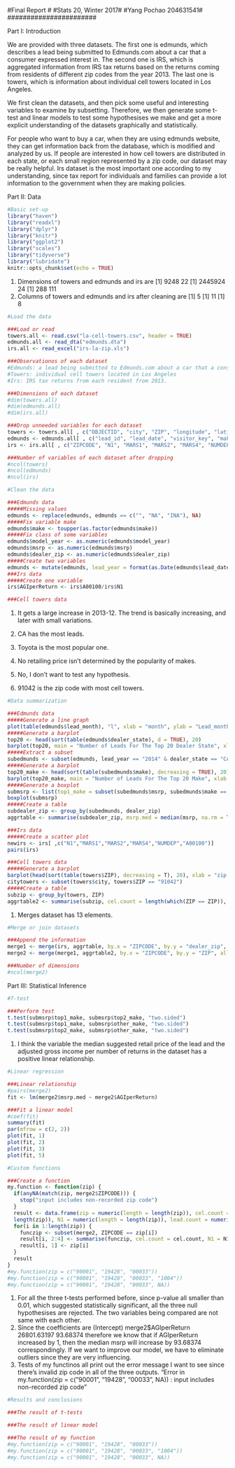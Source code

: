 #######################
#Final Report         #
#Stats 20, Winter 2017#
#Yang Pochao 204631541#
#######################

Part I: Introduction

We are provided with three datasets. The first one is edmunds, which describes a lead being submitted to Edmunds.com about a car that a consumer expressed interest in. The second one is IRS, which is aggregated information from IRS tax returns based on the returns coming from residents of
different zip codes from the year 2013. The last one is towers, which is information about individual cell towers located in Los Angeles.

We first clean the datasets, and then pick some useful and interesting variables to examine by subsetting. Therefore, we then generate some t-test and linear models to test some hypothesises we make and get a more explicit understanding of the datasets graphically and statistically.

For people who want to buy a car, when they are using edmunds website, they can get information back from the database, which is modified and analyzed by us. 
If people are interested in how cell towers are distributed in each state, or each small region represented by a zip code, our dataset may be really helpful.
Irs dataset is the most important one according to my understanding, since tax report for individuals and families can provide a lot information to the government when they are making policies.

Part II: Data
```r
#Basic set-up
library("haven")
library("readxl")
library("dplyr")
library("knitr")
library("ggplot2")
library("scales")
library("tidyverse")
library("lubridate")
knitr::opts_chunk$set(echo = TRUE)
```



1. Dimensions of towers and edmunds and irs are 
[1] 9248   22
[1] 2445924      24
[1] 288 111
2. Columns of towers and edmunds and irs after cleaning are
[1] 5
[1] 11
[1] 8
```r
#Load the data

###Load or read
towers.all <- read.csv("la-cell-towers.csv", header = TRUE)
edmunds.all <- read_dta("edmunds.dta")
irs.all <- read_excel("irs-la-zip.xls")

###Observationos of each dataset
#Edmunds: a lead being submitted to Edmunds.com about a car that a consumer expressed interest in.
#Towers: individual cell towers located in Los Angeles
#Irs: IRS tax returns from each resident from 2013.

###Dimensions of each dataset
#dim(towers.all)
#dim(edmunds.all)
#dim(irs.all)

###Drop unneeded variables for each dataset
towers <- towers.all[ , c("OBJECTID", "city", "ZIP", "longitude", "latitude")]
edmunds <- edmunds.all[ , c("lead_id", "lead_date", "visitor_key", "make", "model", "model_year", "msrp", "dealer_state", "dealer_zip")]
irs <- irs.all[ , c("ZIPCODE", "N1", "MARS1", "MARS2", "MARS4", "NUMDEP", "A00100")]

###Number of variables of each dataset after dropping
#ncol(towers)
#ncol(edmunds)
#ncol(irs)
```
```r
#Clean the data

###Edmunds data
#####Missing values
edmunds <- replace(edmunds, edmunds == c("", "NA", "INA"), NA)
#####Fix variable make
edmunds$make <- toupper(as.factor(edmunds$make))
#####Fix class of some variables
edmunds$model_year <- as.numeric(edmunds$model_year)
edmunds$msrp <- as.numeric(edmunds$msrp)
edmunds$dealer_zip <- as.numeric(edmunds$dealer_zip)
#####Create two variables
edmunds <- mutate(edmunds, lead_year = format(as.Date(edmunds$lead_date, "%Y-%m-%d"), "%Y"), lead_month = format(as.Date(edmunds$lead_date, "%Y-%m-%d"), "%Y-%m"))
###Irs data
#####Create one variable
irs$AGIperReturn <- irs$A00100/irs$N1

###Cell towers data
```



1. It gets a large increase in 2013-12. The trend is basically increasing, and later with small variations.
2. CA has the most leads.
4. Toyota is the most popular one.
5. No retailing price isn't determined by the popularity of makes.

1. No, I don't want to test any hypothesis.

1. 91042 is the zip code with most cell towers.
```r
#Data summarization

###Edmunds data
#####Generate a line graph
plot(table(edmunds$lead_month), "l", xlab = "month", ylab = "Lead_month", main = "Lead_Month")
#####Generate a barplot
top20 <- head(sort(table(edmunds$dealer_state), d = TRUE), 20)
barplot(top20, main = "Number of Leads For The Top 20 Dealer State", xlab = "Dealer State", ylab = "Number of Leads")
#####Extract a subset
subedmunds <- subset(edmunds, lead_year == "2014" & dealer_state == "CA")
#####Generate a barplot
top20_make <- head(sort(table(subedmunds$make), decreasing = TRUE), 20)
barplot(top20_make, main = "Number of Leads For The Top 20 Make", xlab = "Make", ylab = "Number of Leads")
#####Generate a boxplot
submsrp <- list(top1_make = subset(subedmunds$msrp, subedmunds$make == "TOYOTA"), top2_make = subset(subedmunds$msrp, subedmunds$make == "HONDA"), other_make = subset(subedmunds$msrp, subedmunds$make != "TOYOTA" & subedmunds$make != "HONDA"))
boxplot(submsrp)
#####Create a table
subdealer_zip <- group_by(subedmunds, dealer_zip)
aggrtable <- summarise(subdealer_zip, msrp.med = median(msrp, na.rm = TRUE), lead.count = length(which(dealer_zip == dealer_zip)))

###Irs data
#####Create a scatter plot
newirs <- irs[ ,c("N1","MARS1","MARS2","MARS4","NUMDEP","A00100")]
pairs(irs)

###Cell towers data
#####Generate a barplot
barplot(head(sort(table(towers$ZIP), decreasing = T), 20), xlab = "zip code", ylab = "zip code count", main = "barplot for top 20 ZIP")
citytowers <- subset(towers$city, towers$ZIP == "91042")
#####Create a table
subzip <- group_by(towers, ZIP)
aggrtable2 <- summarise(subzip, cel.count = length(which(ZIP == ZIP)), lon.med = median(longitude, na.rm = TRUE), lat.med = median(latitude, na.rm = TRUE))
```



1. Merges dataset has 13 elements.
```r
#Merge or join datasets

###Append the information
merge1 <- merge(irs, aggrtable, by.x = "ZIPCODE", by.y = "dealer_zip", all.x = TRUE)
merge2 <- merge(merge1, aggrtable2, by.x = "ZIPCODE", by.y = "ZIP", all.x = TRUE)

###Number of dimensions
#ncol(merge2)
```

Part III: Statistical Inference
```r
#T-test

###Perform test
t.test(submsrp$top1_make, submsrp$top2_make, "two.sided")
t.test(submsrp$top1_make, submsrp$other_make, "two.sided")
t.test(submsrp$top2_make, submsrp$other_make, "two.sided")
```



1. I think the variable the median suggested retail price of the lead and the adjusted gross income per number of returns in the dataset has a positive linear relationship.
```r
#Linear regression

###Linear relationship
#pairs(merge2)
fit <- lm(merge2$msrp.med ~ merge2$AGIperReturn)

###Fit a linear model
#coef(fit)
summary(fit)
par(mfrow = c(2, 2))
plot(fit, 1)
plot(fit, 2)
plot(fit, 3)
plot(fit, 5)
```

```r
#Custom functions

###Create a function
my.function <- function(zip) {
  if(anyNA(match(zip, merge2$ZIPCODE))) {
    stop("input includes non-recorded zip code")
  }
  result <- data.frame(zip = numeric(length = length(zip)), cel.count = numeric(length =
  length(zip)), N1 = numeric(length = length(zip)), lead.count = numeric(length = length(zip)))
  for(i in 1:length(zip)) {
    funczip <- subset(merge2, ZIPCODE == zip[i])
    result[i, 2:4] <- summarise(funczip, cel.count = cel.count, N1 = N1, lead.count = lead.count)
    result[i, 1] <- zip[i]
  }
  result
}
#my.function(zip = c("90001", "19428", "00033"))
#my.function(zip = c("90001", "19428", "00033", "1004"))
#my.function(zip = c("90001", "19428", "00033", NA))
```



1. For all the three t-tests performed before, since p-value all smaller than 0.01, which suggested statistically significant, all the three null hypothesises are rejected. The two variables being compared are not same with each other.
2. Since the coefficients are 
        (Intercept) merge2$AGIperReturn 
        26801.63197            93.68374 
therefore we know that if AGIperReturn increased by 1, then the median msrp will increase by 93.68374 correspondingly. If we want to improve our model, we have to eliminate outliers since they are very influencing.
3. Tests of my functinos all print out the error message I want to see since there's invalid zip code in all of the three outputs.
"Error in my.function(zip = c("90001", "19428", "00033", NA)) : input includes non-recorded zip code"
```r
#Results and conclusions

###The result of t-tests

###The result of linear model

###The result of my function
#my.function(zip = c("90001", "19428", "00033"))
#my.function(zip = c("90001", "19428", "00033", "1004"))
#my.function(zip = c("90001", "19428", "00033", NA))
```

